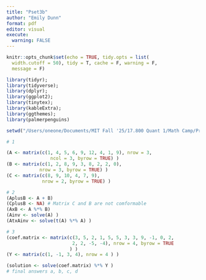 ```yaml
---
title: "Pset3b"
author: "Emily Dunn"
format: pdf
editor: visual
execute: 
  warning: FALSE
---
```


```r
knitr::opts_chunk$set(echo = TRUE, tidy.opts = list(
  width.cutoff = 50), tidy = T, cache = F, warning = F,
  message = F)

library(tidyr);
library(tidyverse);
library(dplyr);
library(ggplot2);
library(tinytex);
library(kableExtra);
library(ggthemes);
library(palmerpenguins)

setwd("/Users/oneone/Documents/MIT Fall '25/17.800 Quant 1/Math Camp/Problem Sets/")

```

```r
# 1

(A <- matrix(c(1, 4, 5, 6, 9, 12, 4, 1, 9), nrow = 3,
                ncol = 3, byrow = TRUE) )
(B <- matrix(c(1, 2, 8, 9, 3, 8, 2, 2, 0),
            nrow = 3, byrow = TRUE) )
(C <- matrix(c(8, 9, 10, 4, 7, 9),
             nrow = 2, byrow = TRUE) )

# 2
(AplusB <- A + B)
(CplusB <- NA) # Matrix C and B are not comformable 
(AxB <- A %*% B)
(Ainv <- solve(A) )
(AtxAinv <- solve(t(A) %*% A) )

# 3
(coef.matrix <- matrix(c(3, 5, 2, 1, 5, 5, 3, 3, 9, -1, 0, 2,
                        2, 2, -5, -4), nrow = 4, byrow = TRUE
                       ) )
(Y <- matrix(c(1, -1, 3, 4), nrow = 4 ) )

(solution <- solve(coef.matrix) %*% Y ) 
# final answers a, b, c, d
```
